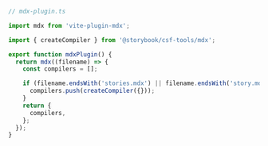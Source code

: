 ```ts
// mdx-plugin.ts

import mdx from 'vite-plugin-mdx';

import { createCompiler } from '@storybook/csf-tools/mdx';

export function mdxPlugin() {
  return mdx((filename) => {
    const compilers = [];

    if (filename.endsWith('stories.mdx') || filename.endsWith('story.mdx')) {
      compilers.push(createCompiler({}));
    }
    return {
      compilers,
    };
  });
}
```